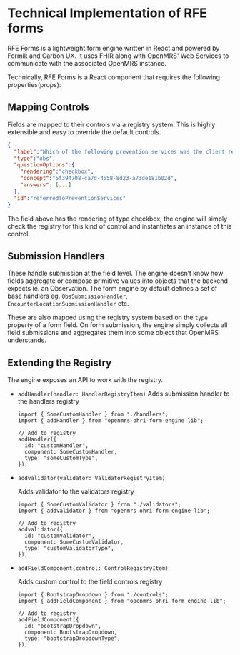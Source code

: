 # Technical Implementation of RFE forms

RFE Forms is a lightweight form engine written in React and powered by Formik and Carbon UX. It uses FHIR along with OpenMRS' Web Services to communicate with the associated OpenMRS instance.

Technically, RFE Forms is a React component that requires the following properties(props):

## Mapping Controls

Fields are mapped to their controls via a registry system. This is highly extensible and easy to override the default controls.

```json copy
{
  "label":"Which of the following prevention services was the client referred to?",
  "type":"obs",
  "questionOptions":{
    "rendering":"checkbox",
    "concept":"5f394708-ca7d-4558-8d23-a73de181b02d",
    "answers": [...]
  },
  "id":"referredToPreventionServices"
}
```

The field above has the rendering of type checkbox, the engine will simply check the registry for this kind of control and instantiates an instance of this control.

## Submission Handlers

These handle submission at the field level. The engine doesn’t know how fields aggregate or compose primitive values into objects that the backend expects ie. an Observation. The form engine by default defines a set of base handlers eg. `ObsSubmissionHandler`, `EncounterLocationSubmissionHandler` etc.

These are also mapped using the registry system based on the `type` property of a form field. On form submission, the engine simply collects all field submissions and aggregates them into some object that OpenMRS understands.

## Extending the Registry

The engine exposes an API to work with the registry.

- `addHandler(handler: HandlerRegistryItem)` Adds submission handler to the handlers registry

  ```tsx
  import { SomeCustomHandler } from "./handlers";
  import { addHandler } from "openmrs-ohri-form-engine-lib";

  // Add to registry
  addHandler({
    id: "customHandler",
    component: SomeCustomHandler,
    type: "someCustomType",
  });
  ```

- `addvalidator(validator: ValidatorRegistryItem)`

  Adds validator to the validators registry

  ```tsx
  import { SomeCustomValidator } from "./validators";
  import { addvalidator } from "openmrs-ohri-form-engine-lib";

  // Add to registry
  addvalidator({
    id: "customValidator",
    component: SomeCustomValidator,
    type: "customValidatorType",
  });
  ```

- `addFieldComponent(control: ControlRegistryItem)`

  Adds custom control to the field controls registry

  ```tsx
  import { BootstrapDropdown } from "./controls";
  import { addFieldComponent } from "openmrs-ohri-form-engine-lib";

  // Add to registry
  addFieldComponent({
    id: "bootstrapDropdown",
    component: BootstrapDropdown,
    type: "bootstrapDropdownType",
  });
  ```
